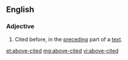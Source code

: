 ==English==
===Adjective===
{{en-adj|pos=[[above]]-[[cited]]|-}}
#Cited before, in the [[preceding]] part of a [[text]].

[[et:above-cited]]
[[mg:above-cited]]
[[vi:above-cited]]
